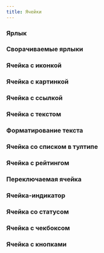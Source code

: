 ```yaml
---
title: Ячейки
---
```


### Ярлык
<Sandbox projectId="7BYid" />

### Сворачиваемые ярлыки
<Sandbox projectId="84vGa"/>

### Ячейка с иконкой
<Sandbox projectId="BnJAt"/>

### Ячейка с картинкой
<Sandbox projectId="rKCzj" />

### Ячейка с ссылкой
<Sandbox projectId="DHrfh" />

### Ячейка с текстом
<Sandbox projectId="gBrCN" />

### Форматирование текста
<Sandbox projectId="9xLqo" />

### Ячейка со списком в тултипе
<Sandbox projectId="ipDN4" />

### Ячейка с рейтингом
<Sandbox projectId="aq9Nt" />

### Переключаемая ячейка
<Sandbox projectId="bQnKG" />

### Ячейка-индикатор
<Sandbox projectId="XDqVM" />

### Ячейка со статусом
<Sandbox projectId="mpsnf" />

### Ячейка с чекбоксом
<Sandbox projectId="pRBiw" />

### Ячейка с кнопками
<Sandbox projectId="Vzz1M" />